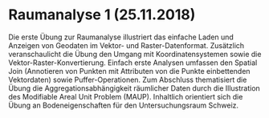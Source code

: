 # Raumanalyse 1 (25.11.2018)

Die erste Übung zur Raumanalyse illustriert das einfache Laden und Anzeigen von Geodaten im Vektor- und Raster-Datenformat. Zusätzlich veranschaulicht die Übung den Umgang mit Koordinatensystemen sowie die Vektor-Raster-Konvertierung. Einfach erste Analysen umfassen den Spatial Join (Annotieren von Punkten mit Attributen von die Punkte einbettenden Vektordaten) sowie Puffer-Operationen. Zum Abschluss thematisiert die Übung die Aggregationsabhängigkeit räumlicher Daten durch die Illustration des Modifiable Areal Unit Problem (MAUP). Inhaltlich orientiert sich die Übung an Bodeneigenschaften für den Untersuchungsraum Schweiz.